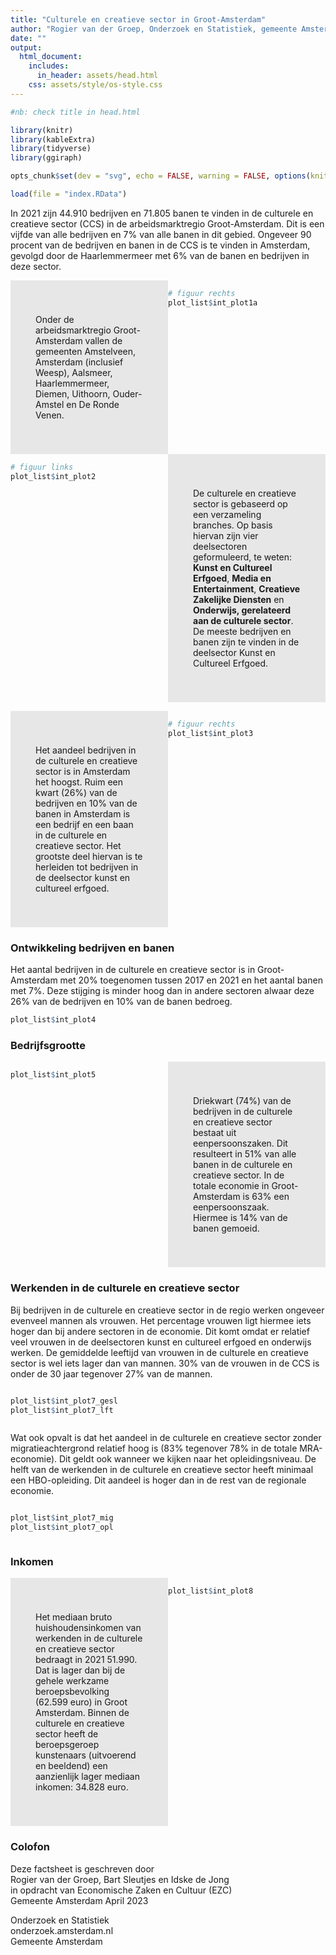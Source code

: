 ---
title: "Culturele en creatieve sector in Groot-Amsterdam"
author: "Rogier van der Groep, Onderzoek en Statistiek, gemeente Amsterdam"
date: ""
output:
  html_document:
    includes:
      in_header: assets/head.html
    css: assets/style/os-style.css
---

```{r setup, include=FALSE}


#nb: check title in head.html

library(knitr)
library(kableExtra)
library(tidyverse)
library(ggiraph)

opts_chunk$set(dev = "svg", echo = FALSE, warning = FALSE, options(knitr.table.format = "html"))

load(file = "index.RData")

```

In 2021 zijn 44.910 bedrijven en 71.805 banen te vinden in de culturele en creatieve sector (CCS) in de arbeidsmarktregio Groot-Amsterdam. Dit is een vijfde van alle bedrijven en 7% van alle banen in dit gebied. Ongeveer 90 procent van de bedrijven en banen in de CCS is te vinden in Amsterdam, gevolgd door de Haarlemmermeer met 6% van de banen en bedrijven in deze sector.

::: {style="display: grid; grid-template-columns: 1fr 1fr"}
::: {style="background-color:#e7e7e7 !important; padding: 40px 40px"}
Onder de arbeidsmarktregio Groot-Amsterdam vallen de gemeenten Amstelveen, Amsterdam (inclusief Weesp), Aalsmeer, Haarlemmermeer, Diemen, Uithoorn, Ouder-Amstel en De Ronde Venen.
:::

```{r, fig.alt= "Aantal banen CCS per gemeente Groot-Amsterdam",  fig.cap= "Aantal banen CCS per gemeente Groot-Amsterdam, 2021 (abs.)", fig.width=4, fig.height=4}
# figuur rechts 
plot_list$int_plot1a

```
:::

:::{style="display: grid; grid-template-columns: 1fr 1fr"}

```{r, fig.alt= "Aantal bedrijven en banen in deelsectoren CCS", fig.cap= "Aantal bedrijven en banen in deelsectoren CCS, 2021 (abs.)", fig.width=4, fig.height=3}
# figuur links 
plot_list$int_plot2
```

::: {style="background-color:#e7e7e7 !important; padding: 40px 40px"}
De culturele en creatieve sector is gebaseerd op een verzameling branches. Op basis hiervan zijn vier deelsectoren geformuleerd, te weten: **Kunst en Cultureel Erfgoed**, **Media en Entertainment**, **Creatieve Zakelijke Diensten** en **Onderwijs, gerelateerd aan de culturele sector**. De meeste bedrijven en banen zijn te vinden in de deelsector Kunst en Cultureel Erfgoed.
:::
:::

<P style="page-break-before: always">

::: {style="display: grid; grid-template-columns: 1fr 1fr"}
::: {style="background-color:#e7e7e7 !important; padding: 40px 40px"}
Het aandeel bedrijven in de culturele en creatieve sector is in Amsterdam het hoogst. Ruim een kwart (26%) van de bedrijven en 10% van de banen in Amsterdam is een bedrijf en een baan in de culturele en creatieve sector. Het grootste deel hiervan is te herleiden tot bedrijven in de deelsector kunst en cultureel erfgoed.
:::

```{r, fig.width=4, fig.height=3, fig.alt= "Aandeel bedrijven en banen CCS per gemeente, 2021", fig.cap= "Aandeel bedrijven en banen CCS per gemeente, 2021 (aandeel CCS van totaal aantal bedrijven en banen, %)"}
# figuur rechts 
plot_list$int_plot3
```
:::

<P style="page-break-before: always">

### Ontwikkeling bedrijven en banen

Het aantal bedrijven in de culturele en creatieve sector is in Groot-Amsterdam met 20% toegenomen tussen 2017 en 2021 en het aantal banen met 7%. Deze stijging is minder hoog dan in andere sectoren alwaar deze 26% van de bedrijven en 10% van de banen bedroeg.

```{r, fig.cap="Ontwikkeling bedrijven en banen CCS, 2017-2021 (indexcijfers, 2017=100)", fig.alt="Ontwikkeling bedrijven en banen CCS" }
plot_list$int_plot4
```

### Bedrijfsgrootte

::: {style="display: grid; grid-template-columns: 1fr 1fr"}
```{r ,fig.alt="Bedrijfsgrootte CCS en totale economie, 2021",  fig.cap="Bedrijfsgrootte CCS en totale economie, 2021 (%)", fig.width=4, fig.height=3 }
plot_list$int_plot5
```

::: {style="background-color:#e7e7e7 !important; padding: 40px 40px"}
Driekwart (74%) van de bedrijven in de culturele en creatieve sector bestaat uit eenpersoonszaken. Dit resulteert in 51% van alle banen in de culturele en creatieve sector. In de totale economie in Groot-Amsterdam is 63% een eenpersoonszaak. Hiermee is 14% van de banen gemoeid.
:::
:::

<P style="page-break-before: always">

### Werkenden in de culturele en creatieve sector

Bij bedrijven in de culturele en creatieve sector in de regio werken ongeveer evenveel mannen als vrouwen. Het percentage vrouwen ligt hiermee iets hoger dan bij andere sectoren in de economie. Dit komt omdat er relatief veel vrouwen in de deelsectoren kunst en cultureel erfgoed en onderwijs werken. De gemiddelde leeftijd van vrouwen in de culturele en creatieve sector is wel iets lager dan van mannen. 30% van de vrouwen in de CCS is onder de 30 jaar tegenover 27% van de mannen.

::: {style="display: grid; grid-template-columns: 1fr 1fr"}
```{r, fig.alt=c("Verdeling werkenden naar mannen en vrouwen in CCS en totale economie, 2021 (%)", "Verdeling werkenden naar leeftijdsgroep in CCS en totale economie, 2021 (%)"), fig.cap=c("Verdeling werkenden naar mannen en vrouwen in CCS en totale economie, 2021 (%)", "Verdeling werkenden naar leeftijdsgroep in CCS en totale economie, 2021 (%)")}

plot_list$int_plot7_gesl
plot_list$int_plot7_lft
```
:::

Wat ook opvalt is dat het aandeel in de culturele en creatieve sector zonder migratieachtergrond relatief hoog is (83% tegenover 78% in de totale MRA-economie). Dit geldt ook wanneer we kijken naar het opleidingsniveau. De helft van de werkenden in de culturele en creatieve sector heeft minimaal een HBO-opleiding. Dit aandeel is hoger dan in de rest van de regionale economie.

::: {style="display: grid; grid-template-columns: 1fr 1fr"}
```{r, fig.alt=c("Verdeling werkenden naar herkomstgroep in CCS en totale economie, 2021 (%)", "Verdeling werkenden naar opleidingsgroep in CCS en totale economie, 2021 (%)"), fig.cap=c("Verdeling werkenden naar herkomstgroep in CCS en totale economie, 2021 (%)", "Verdeling werkenden naar opleidingsgroep in CCS en totale economie, 2021 (%)")}

plot_list$int_plot7_mig
plot_list$int_plot7_opl
```
:::

<P style="page-break-before: always">

### Inkomen

::: {style="display: grid; grid-template-columns: 1fr 1fr"}
::: {style="background-color:#e7e7e7 !important; padding: 40px 40px"}
Het mediaan bruto huishoudensinkomen van werkenden in de culturele en creatieve sector bedraagt in 2021 51.990. Dat is lager dan bij de gehele werkzame beroepsbevolking (62.599 euro) in Groot Amsterdam. Binnen de culturele en creatieve sector heeft de beroepsgeroep kunstenaars (uitvoerend en beeldend) een aanzienlijk lager mediaan inkomen: 34.828 euro.
:::
```{r, fig.cap="Mediaan bruto inkomen huishouden van kunstenaars en  werkenden in CSS en totale werkende beroepsbevolking, Groot-Amsterdam, 2021 (euro's)", fig.alt="Mediaan bruto inkomen huishouden van kunstenaars en  werkenden in CSS en totale werkende beroepsbevolking, Groot-Amsterdam, 2021 (euro's)"}

plot_list$int_plot8

```
:::
<P style="page-break-before: always">

### Colofon
Deze factsheet is geschreven door\
Rogier van der Groep, Bart Sleutjes en Idske de Jong\
in opdracht van Economische Zaken en Cultuur (EZC)\
Gemeente Amsterdam April 2023

Onderzoek en Statistiek\
onderzoek.amsterdam.nl\
Gemeente Amsterdam






